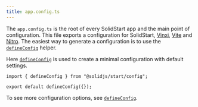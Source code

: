 ```yaml
---
title: app.config.ts
---
```


The `app.config.ts` is the root of every SolidStart app and the main point of configuration. 
This file exports a configuration for SolidStart, [Vinxi](https://vinxi.vercel.app/), [Vite](https://vitejs.dev) and [Nitro](https://nitro.unjs.io). 
The easiest way to generate a configuration is to use the [`defineConfig`](/solid-start/reference/config/define-config) helper.

Here [`defineConfig`](/solid-start/reference/config/define-config) is used to create a minimal configuration with default settings.

```tsx
import { defineConfig } from "@solidjs/start/config";

export default defineConfig({});
```


To see more configuration options, see [`defineConfig`](/solid-start/reference/config/define-config).

